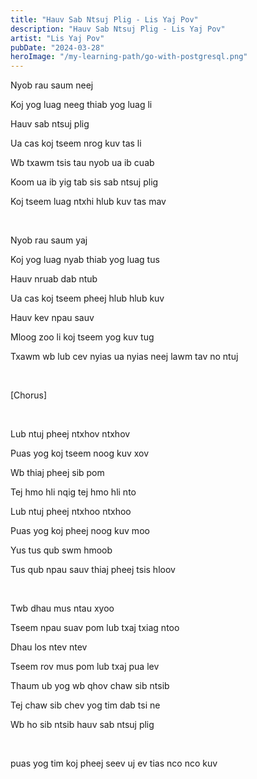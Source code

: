 ```yaml
---
title: "Hauv Sab Ntsuj Plig - Lis Yaj Pov"
description: "Hauv Sab Ntsuj Plig - Lis Yaj Pov"
artist: "Lis Yaj Pov"
pubDate: "2024-03-28"
heroImage: "/my-learning-path/go-with-postgresql.png"
---
```


Nyob rau saum neej

Koj yog luag neeg thiab yog luag li

Hauv sab ntsuj plig

Ua cas koj tseem nrog kuv tas li

Wb txawm tsis tau nyob ua ib cuab

Koom ua ib yig tab sis sab ntsuj plig

Koj tseem luag ntxhi hlub kuv tas mav

<br />

Nyob rau saum yaj

Koj yog luag nyab thiab yog luag tus

Hauv nruab dab ntub

Ua cas koj tseem pheej hlub hlub kuv

Hauv kev npau sauv

Mloog zoo li koj tseem yog kuv tug

Txawm wb lub cev nyias ua nyias neej lawm tav no ntuj

<br />

[Chorus]

<br />

Lub ntuj pheej ntxhov ntxhov

Puas yog koj tseem noog kuv xov

Wb thiaj pheej sib pom

Tej hmo hli nqig tej hmo hli nto

Lub ntuj pheej ntxhoo ntxhoo

Puas yog koj pheej noog kuv moo

Yus tus qub swm hmoob

Tus qub npau sauv thiaj pheej tsis hloov

<br />

Twb dhau mus ntau xyoo

Tseem npau suav pom lub txaj txiag ntoo

Dhau los ntev ntev

Tseem rov mus pom lub txaj pua lev

Thaum ub yog wb qhov chaw sib ntsib

Tej chaw sib chev yog tim dab tsi ne

Wb ho sib ntsib hauv sab ntsuj plig

<br />

puas yog tim koj pheej seev uj ev tias nco nco kuv

